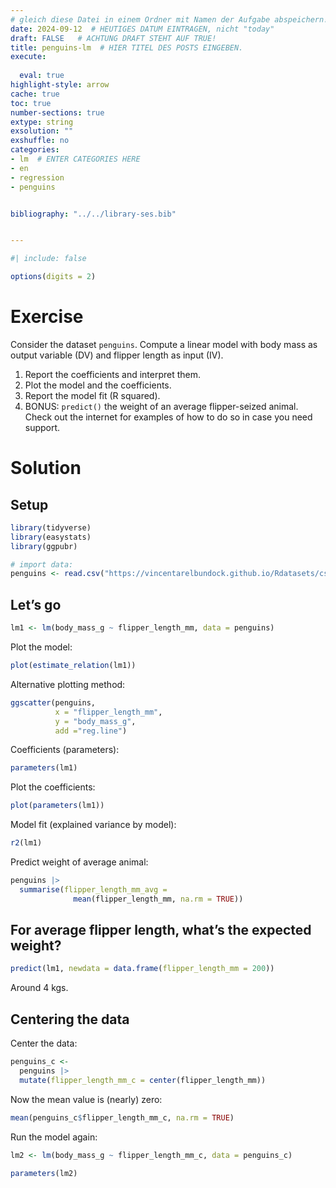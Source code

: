 ```yaml
---
# gleich diese Datei in einem Ordner mit Namen der Aufgabe abspeichern!
date: 2024-09-12  # HEUTIGES DATUM EINTRAGEN, nicht "today"
draft: FALSE   # ACHTUNG DRAFT STEHT AUF TRUE!
title: penguins-lm  # HIER TITEL DES POSTS EINGEBEN.
execute: 
  
  eval: true 
highlight-style: arrow 
cache: true
toc: true
number-sections: true
extype: string
exsolution: ""
exshuffle: no
categories:
- lm  # ENTER CATEGORIES HERE
- en
- regression
- penguins


bibliography: "../../library-ses.bib"


---
```






```r
#| include: false

options(digits = 2)
```


















# Exercise


Consider the dataset `penguins`. Compute a linear model with body mass as output variable (DV) and flipper length as input (IV). 

1. Report the coefficients and interpret them.
2. Plot the model and the coefficients.
3. Report the model fit (R squared).
4. BONUS: `predict()` the weight of an average flipper-seized animal.  Check out the internet for examples of how to do so in case you need support.




# Solution

## Setup

```r
library(tidyverse)
library(easystats)
library(ggpubr)

# import data:
penguins <- read.csv("https://vincentarelbundock.github.io/Rdatasets/csv/palmerpenguins/penguins.csv")
```



## Let's go


```r
lm1 <- lm(body_mass_g ~ flipper_length_mm, data = penguins)
```



Plot the model:


```r
plot(estimate_relation(lm1))
```



Alternative plotting method:


```r
ggscatter(penguins,
          x = "flipper_length_mm",
          y = "body_mass_g",
          add ="reg.line")
```



Coefficients (parameters):


```r
parameters(lm1)
```



Plot the coefficients:

```r
plot(parameters(lm1))
```



Model fit (explained variance by model):



```r
r2(lm1)
```



Predict weight of average animal:

```r
penguins |> 
  summarise(flipper_length_mm_avg = 
              mean(flipper_length_mm, na.rm = TRUE))
```


## For average flipper length, what's the expected weight?

```r
predict(lm1, newdata = data.frame(flipper_length_mm = 200))
```

Around 4 kgs.


## Centering the data


Center the data:


```r
penguins_c <-
  penguins |> 
  mutate(flipper_length_mm_c = center(flipper_length_mm))
```


Now the mean value is (nearly) zero:

```r
mean(penguins_c$flipper_length_mm_c, na.rm = TRUE)
```


Run the model again:

```r
lm2 <- lm(body_mass_g ~ flipper_length_mm_c, data = penguins_c)

parameters(lm2)
```




